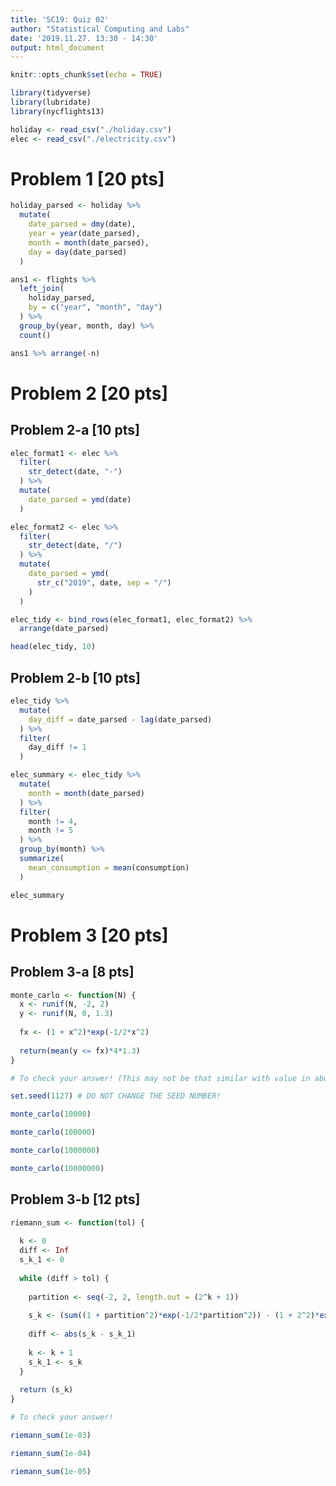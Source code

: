 ```yaml
---
title: 'SC19: Quiz 02'
author: "Statistical Computing and Labs"
date: '2019.11.27. 13:30 - 14:30'
output: html_document
---
```


```r
knitr::opts_chunk$set(echo = TRUE)

library(tidyverse)
library(lubridate)
library(nycflights13)

holiday <- read_csv("./holiday.csv")
elec <- read_csv("./electricity.csv")
```

# Problem 1 [20 pts]


```r
holiday_parsed <- holiday %>% 
  mutate(
    date_parsed = dmy(date),
    year = year(date_parsed),
    month = month(date_parsed),
    day = day(date_parsed)
  )

ans1 <- flights %>% 
  left_join(
    holiday_parsed,
    by = c("year", "month", "day")
  ) %>% 
  group_by(year, month, day) %>% 
  count()

ans1 %>% arrange(-n)
```

# Problem 2 [20 pts]

## Problem 2-a [10 pts]

```r
elec_format1 <- elec %>% 
  filter(
    str_detect(date, "-")
  ) %>% 
  mutate(
    date_parsed = ymd(date)
  )

elec_format2 <- elec %>% 
  filter(
    str_detect(date, "/")
  ) %>% 
  mutate(
    date_parsed = ymd(
      str_c("2019", date, sep = "/")
    )
  )

elec_tidy <- bind_rows(elec_format1, elec_format2) %>% 
  arrange(date_parsed)

head(elec_tidy, 10)
```

## Problem 2-b [10 pts]

```r
elec_tidy %>% 
  mutate(
    day_diff = date_parsed - lag(date_parsed)
  ) %>% 
  filter(
    day_diff != 1
  )

elec_summary <- elec_tidy %>% 
  mutate(
    month = month(date_parsed)
  ) %>% 
  filter(
    month != 4,
    month != 5
  ) %>% 
  group_by(month) %>% 
  summarize(
    mean_consumption = mean(consumption)
  )
```

```r
elec_summary
```

# Problem 3 [20 pts]

## Problem 3-a [8 pts]

```r

monte_carlo <- function(N) {
  x <- runif(N, -2, 2)
  y <- runif(N, 0, 1.3)
  
  fx <- (1 + x^2)*exp(-1/2*x^2)
  
  return(mean(y <= fx)*4*1.3)
}

```

```r

# To check your answer! (This may not be that similar with value in above.)

set.seed(1127) # DO NOT CHANGE THE SEED NUMBER!

monte_carlo(10000)

monte_carlo(100000)

monte_carlo(1000000)

monte_carlo(10000000)

```

## Problem 3-b [12 pts]

```r

riemann_sum <- function(tol) {
  
  k <- 0
  diff <- Inf
  s_k_1 <- 0
  
  while (diff > tol) {
    
    partition <- seq(-2, 2, length.out = (2^k + 1))
    
    s_k <- (sum((1 + partition^2)*exp(-1/2*partition^2)) - (1 + 2^2)*exp(-1/2*2^2))*(2^(2-k))
    
    diff <- abs(s_k - s_k_1)
    
    k <- k + 1
    s_k_1 <- s_k
  }
  
  return (s_k)
}

```

```r

# To check your answer!

riemann_sum(1e-03)

riemann_sum(1e-04)

riemann_sum(1e-05)

```
